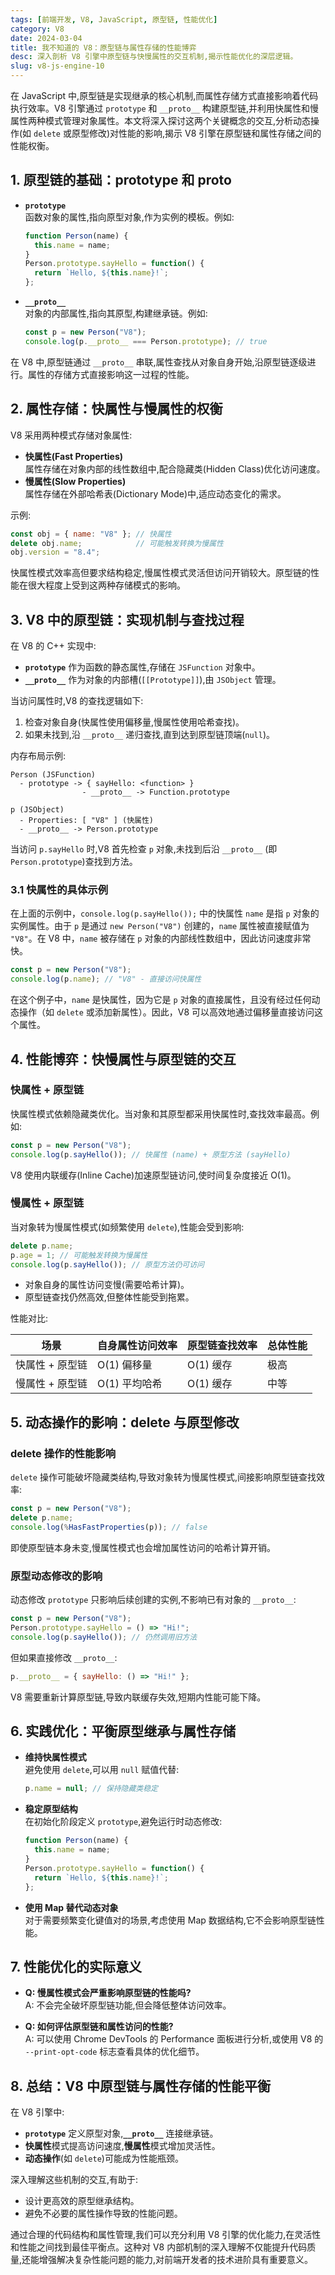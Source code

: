 ```yaml
---
tags: [前端开发, V8, JavaScript, 原型链, 性能优化]
category: V8
date: 2024-03-04
title: 我不知道的 V8：原型链与属性存储的性能博弈
desc: 深入剖析 V8 引擎中原型链与快慢属性的交互机制,揭示性能优化的深层逻辑。
slug: v8-js-engine-10
---
```


在 JavaScript 中,原型链是实现继承的核心机制,而属性存储方式直接影响着代码执行效率。V8 引擎通过 `prototype` 和 `__proto__` 构建原型链,并利用快属性和慢属性两种模式管理对象属性。本文将深入探讨这两个关键概念的交互,分析动态操作(如 `delete` 或原型修改)对性能的影响,揭示 V8 引擎在原型链和属性存储之间的性能权衡。


## 1. 原型链的基础：prototype 和 __proto__

- **`prototype`**  
  函数对象的属性,指向原型对象,作为实例的模板。例如:

  ```javascript
  function Person(name) {
    this.name = name;
  }
  Person.prototype.sayHello = function() {
    return `Hello, ${this.name}!`;
  };
  ```

- **`__proto__`**  
  对象的内部属性,指向其原型,构建继承链。例如:

  ```javascript
  const p = new Person("V8");
  console.log(p.__proto__ === Person.prototype); // true
  ```

在 V8 中,原型链通过 `__proto__` 串联,属性查找从对象自身开始,沿原型链逐级进行。属性的存储方式直接影响这一过程的性能。

## 2. 属性存储：快属性与慢属性的权衡

V8 采用两种模式存储对象属性:
- **快属性(Fast Properties)**  
  属性存储在对象内部的线性数组中,配合隐藏类(Hidden Class)优化访问速度。
- **慢属性(Slow Properties)**  
  属性存储在外部哈希表(Dictionary Mode)中,适应动态变化的需求。

示例:

```javascript
const obj = { name: "V8" }; // 快属性
delete obj.name;            // 可能触发转换为慢属性
obj.version = "8.4";
```

快属性模式效率高但要求结构稳定,慢属性模式灵活但访问开销较大。原型链的性能在很大程度上受到这两种存储模式的影响。

## 3. V8 中的原型链：实现机制与查找过程

在 V8 的 C++ 实现中:
- **`prototype`** 作为函数的静态属性,存储在 `JSFunction` 对象中。
- **`__proto__`** 作为对象的内部槽(`[[Prototype]]`),由 `JSObject` 管理。

当访问属性时,V8 的查找逻辑如下:
1. 检查对象自身(快属性使用偏移量,慢属性使用哈希查找)。
2. 如果未找到,沿 `__proto__` 递归查找,直到达到原型链顶端(`null`)。

内存布局示例:

```
Person (JSFunction)
  - prototype -> { sayHello: <function> }
                - __proto__ -> Function.prototype

p (JSObject)
  - Properties: [ "V8" ] (快属性)
  - __proto__ -> Person.prototype
```

当访问 `p.sayHello` 时,V8 首先检查 `p` 对象,未找到后沿 `__proto__` (即 `Person.prototype`)查找到方法。

### 3.1 快属性的具体示例

在上面的示例中，`console.log(p.sayHello());` 中的快属性 `name` 是指 `p` 对象的实例属性。由于 `p` 是通过 `new Person("V8")` 创建的，`name` 属性被直接赋值为 `"V8"`。在 V8 中，`name` 被存储在 `p` 对象的内部线性数组中，因此访问速度非常快。

```javascript
const p = new Person("V8");
console.log(p.name); // "V8" - 直接访问快属性
```

在这个例子中，`name` 是快属性，因为它是 `p` 对象的直接属性，且没有经过任何动态操作（如 `delete` 或添加新属性）。因此，V8 可以高效地通过偏移量直接访问这个属性。

## 4. 性能博弈：快慢属性与原型链的交互

### 快属性 + 原型链
快属性模式依赖隐藏类优化。当对象和其原型都采用快属性时,查找效率最高。例如:

```javascript
const p = new Person("V8");
console.log(p.sayHello()); // 快属性 (name) + 原型方法 (sayHello)
```

V8 使用内联缓存(Inline Cache)加速原型链访问,使时间复杂度接近 O(1)。

### 慢属性 + 原型链
当对象转为慢属性模式(如频繁使用 `delete`),性能会受到影响:

```javascript
delete p.name;
p.age = 1; // 可能触发转换为慢属性
console.log(p.sayHello()); // 原型方法仍可访问
```

- 对象自身的属性访问变慢(需要哈希计算)。
- 原型链查找仍然高效,但整体性能受到拖累。

性能对比:

| 场景            | 自身属性访问效率 | 原型链查找效率 | 总体性能 |
|-----------------|----------------|----------------|----------|
| 快属性 + 原型链 | O(1) 偏移量     | O(1) 缓存      | 极高     |
| 慢属性 + 原型链 | O(1) 平均哈希   | O(1) 缓存      | 中等     |

## 5. 动态操作的影响：delete 与原型修改

### delete 操作的性能影响
`delete` 操作可能破坏隐藏类结构,导致对象转为慢属性模式,间接影响原型链查找效率:

```javascript
const p = new Person("V8");
delete p.name;
console.log(%HasFastProperties(p)); // false
```

即使原型链本身未变,慢属性模式也会增加属性访问的哈希计算开销。

### 原型动态修改的影响
动态修改 `prototype` 只影响后续创建的实例,不影响已有对象的 `__proto__`:

```javascript
const p = new Person("V8");
Person.prototype.sayHello = () => "Hi!";
console.log(p.sayHello()); // 仍然调用旧方法
```

但如果直接修改 `__proto__`:

```javascript
p.__proto__ = { sayHello: () => "Hi!" };
```

V8 需要重新计算原型链,导致内联缓存失效,短期内性能可能下降。

## 6. 实践优化：平衡原型继承与属性存储

- **维持快属性模式**  
  避免使用 `delete`,可以用 `null` 赋值代替:

  ```javascript
  p.name = null; // 保持隐藏类稳定
  ```

- **稳定原型结构**  
  在初始化阶段定义 `prototype`,避免运行时动态修改:

  ```javascript
  function Person(name) {
    this.name = name;
  }
  Person.prototype.sayHello = function() {
    return `Hello, ${this.name}!`;
  };
  ```

- **使用 Map 替代动态对象**  
  对于需要频繁变化键值对的场景,考虑使用 Map 数据结构,它不会影响原型链性能。

## 7. 性能优化的实际意义

- **Q: 慢属性模式会严重影响原型链的性能吗?**  
  A: 不会完全破坏原型链功能,但会降低整体访问效率。

- **Q: 如何评估原型链和属性访问的性能?**  
  A: 可以使用 Chrome DevTools 的 Performance 面板进行分析,或使用 V8 的 `--print-opt-code` 标志查看具体的优化细节。

## 8. 总结：V8 中原型链与属性存储的性能平衡

在 V8 引擎中:
- **`prototype`** 定义原型对象,**`__proto__`** 连接继承链。
- **快属性**模式提高访问速度,**慢属性**模式增加灵活性。
- **动态操作**(如 `delete`)可能成为性能瓶颈。

深入理解这些机制的交互,有助于:
- 设计更高效的原型继承结构。
- 避免不必要的属性操作导致的性能问题。

通过合理的代码结构和属性管理,我们可以充分利用 V8 引擎的优化能力,在灵活性和性能之间找到最佳平衡点。这种对 V8 内部机制的深入理解不仅能提升代码质量,还能增强解决复杂性能问题的能力,对前端开发者的技术进阶具有重要意义。

